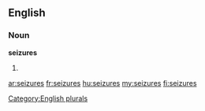 ==English==

===Noun===
'''seizures'''

# {{plural of|[[seizure]]}}

[[Category:English plurals]]

[[ar:seizures]]
[[fr:seizures]]
[[hu:seizures]]
[[my:seizures]]
[[fi:seizures]]